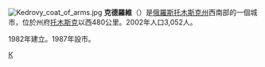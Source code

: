 {{coord|57|34|N|79|34|E|display=title}}
[[File:Kedrovy_coat_of_arms.jpg|right]]
'''克德羅維'''（{{lang-ru|Кедро́вый}}）是[[俄羅斯|俄羅斯]][[托木斯克州|托木斯克州]]西南部的一個城市，位於州府[[托木斯克|托木斯克]]以西480公里。2002年人口3,052人。

1982年建立。1987年設市。

{{托木斯克州城市}}

[[Category:托木斯克州城市|К]]